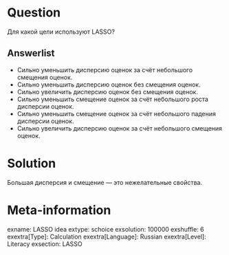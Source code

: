 Question
========

Для какой цели используют LASSO?

Answerlist
----------
* Сильно уменьшить дисперсию оценок за счёт небольшого смещения оценок.
* Сильно уменьшить дисперсию оценок без смещения оценок.
* Сильно увеличить дисперсию оценок без смещения оценок.
* Сильно уменьшить смещение оценок за счёт небольшого роста дисперсии оценок.
* Сильно уменьшить смещение оценок за счёт небольшого падения дисперсии оценок.
* Сильно увеличить дисперсию оценок за счёт небольшого смещения оценок.

Solution
========

Большая дисперсия и смещение — это нежелательные свойства. 


Meta-information
================
exname: LASSO idea
extype: schoice
exsolution: 100000
exshuffle: 6
exextra[Type]: Calculation
exextra[Language]: Russian
exextra[Level]: Literacy
exsection: LASSO
